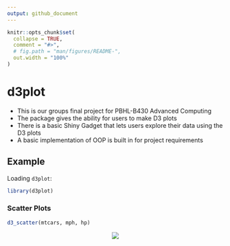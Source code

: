 ```yaml
---
output: github_document
---
```


<!-- README.md is generated from README.Rmd. Please edit that file -->

<!-- gif resizing! gifsicle input.gif --resize 50x50 > resized.gif -->

```r
knitr::opts_chunk$set(
  collapse = TRUE,
  comment = "#>",
  # fig.path = "man/figures/README-",
  out.width = "100%"
)
```

# d3plot

- This is our groups final project for PBHL-B430 Advanced Computing
- The package gives the ability for users to make D3 plots
- There is a basic Shiny Gadget that lets users explore their data using the D3 plots
- A basic implementation of OOP is built in for project requirements

## Example

Loading `d3plot`:

```r
library(d3plot)
```

### Scatter Plots

```r
d3_scatter(mtcars, mph, hp)
```

<center>
  ![](inst/figures/scatter_gif.gif)
</center>
